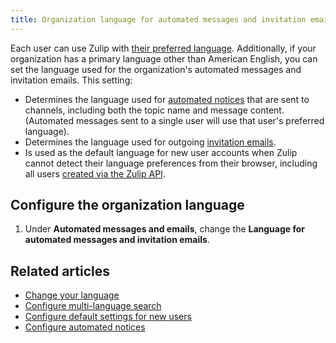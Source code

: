```yaml
---
title: Organization language for automated messages and invitation emails
---
```




<AdminOnly />

<TranslationProjectInfo />

Each user can use Zulip with [their preferred language][user-lang].
Additionally, if your organization has a primary language other than
American English, you can set the language used for the organization's
automated messages and invitation emails. This setting:

* Determines the language used for [automated
  notices](/help/configure-automated-notices) that are sent to channels, including
  both the topic name and message content. (Automated messages sent to a single
  user will use that user's preferred language).
* Determines the language used for outgoing
  [invitation emails](/help/invite-new-users).
* Is used as the default language for new user accounts when Zulip
  cannot detect their language preferences from their browser,
  including all users [created via the Zulip API][api-create-user].

## Configure the organization language

<FlattenedSteps>
  <NavigationSteps target="settings/organization-settings" />

  1. Under **Automated messages and emails**, change the **Language for
     automated messages and invitation emails**.

  <SaveChanges />
</FlattenedSteps>

## Related articles

* [Change your language][user-lang]
* [Configure multi-language search](/help/configure-multi-language-search)
* [Configure default settings for new users](/help/configure-default-new-user-settings)
* [Configure automated notices](/help/configure-automated-notices)

[api-create-user]: https://zulip.com/api/create-user

[user-lang]: /help/change-your-language

